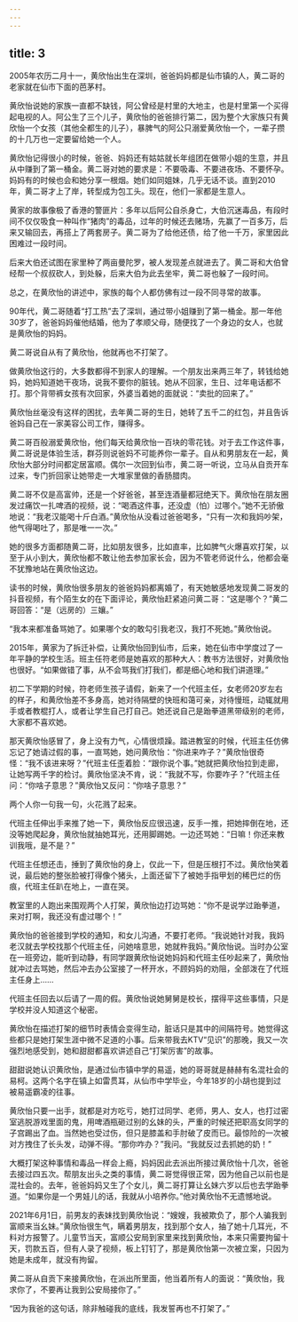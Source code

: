 ```yaml
---
---
---
```

title: 3
---





2005年农历二月十一，黄欣怡出生在深圳，爸爸妈妈都是仙市镇的人，黄二哥的老家就在仙市下面的芭茅村。

黄欣怡说她的家族一直都不缺钱，阿公曾经是村里的大地主，也是村里第一个买得起电视的人。阿公生了三个儿子，黄欣怡的爸爸排行第二，因为整个大家族只有黄欣怡一个女孩（其他全都生的儿子），暴脾气的阿公只溺爱黄欣怡一个，一辈子攒的十几万也一定要留给她一个人。

黄欣怡记得很小的时候，爸爸、妈妈还有姑姑就长年组团在做带小姐的生意，并且从中赚到了第一桶金。黄二哥对她的要求是：不要吸毒、不要进夜场、不要怀孕。妈妈有的时候也会和她分享一根烟。她们如同姐妹，几乎无话不谈。直到2010年，黄二哥才上了岸，转型成为包工头。现在，他们一家都是生意人。

黄家的故事像极了香港的警匪片：多年以后阿公自杀身亡，大伯沉迷毒品，有段时间不仅仅吸食一种叫作“猪肉”的毒品，过年的时候还去赌场，先赢了一百多万，后来又输回去，再搭上了两套房子。黄二哥为了给他还债，给了他一千万，家里因此困难过一段时间。

后来大伯还试图在家里种了两亩曼陀罗，被人发现差点就进去了。黄二哥和大伯曾经帮一个叔叔砍人，到处躲，后来大伯为此去坐牢，黄二哥也躲了一段时间。

总之，在黄欣怡的讲述中，家族的每个人都仿佛有过一段不同寻常的故事。

90年代，黄二哥随着“打工热”去了深圳，通过带小姐赚到了第一桶金。那一年他30岁了，爸爸妈妈催他结婚，他为了孝顺父母，随便找了一个身边的女人，也就是黄欣怡的妈妈。

黄二哥说自从有了黄欣怡，他就再也不打架了。

做黄欣怡这行的，大多数都得不到家人的理解。一个朋友出来两三年了，转钱给她妈，她妈知道她干夜场，说我不要你的脏钱。她从不回家，生日、过年电话都不打。那个背带裤女孩有次回家，外婆当着她的面就说：“卖批的回来了。”

黄欣怡丝毫没有这样的困扰，去年黄二哥的生日，她转了五千二的红包，并且告诉爸妈自己在一家美容公司工作，赚得多。

黄二哥百般溺爱黄欣怡，他们每天给黄欣怡一百块的零花钱。对于去工作这件事，黄二哥说是体验生活，群芬则说爸妈不可能养你一辈子。自从和男朋友在一起，黄欣怡大部分时间都定居富顺。偶尔一次回到仙市，黄二哥一听说，立马从自贡开车过来，专门折回家让她带走一大堆家里做的香肠腊肉。

黄二哥不仅是高富帅，还是一个好爸爸，甚至连酒量都冠绝天下。黄欣怡在朋友圈发过痛饮一扎啤酒的视频，说：“喝酒这件事，还没虚（怕）过哪个。”她不无骄傲地说：“我老汉能喝十斤白酒。”黄欣怡从没看过爸爸喝多，“只有一次和我妈吵架，他气得喝吐了，那是唯一一次。”

她的很多方面都随黄二哥，比如朋友很多，比如直率，比如脾气火爆喜欢打架，以至于从小到大，黄欣怡都不敢让他去参加家长会，因为不管老师说什么，他都会毫不犹豫地站在黄欣怡这边。

读书的时候，黄欣怡很多朋友的爸爸妈妈都离婚了，有天她敏感地发现黄二哥发的抖音视频，有个陌生女的在下面评论，黄欣怡赶紧追问黄二哥：“这是哪个？”黄二哥回答：“是（远房的）三孃。”

“我本来都准备骂她了。如果哪个女的敢勾引我老汉，我打不死她。”黄欣怡说。

2015年，黄家为了拆迁补偿，让黄欣怡回到仙市，后来，她在仙市中学度过了一年平静的学校生活。班主任符老师是她喜欢的那种大人：教书方法很好，对黄欣怡也很好。“如果做错了事，从不会骂我们打我们，都是细心地和我们讲道理。”

初二下学期的时候，符老师生孩子请假，新来了一个代班主任，女老师20岁左右的样子，和黄欣怡差不多身高，她对待隔壁的快班和蔼可亲，对待慢班，动辄就用手或者教棍打人，或者让学生自己打自己。她还说自己是跆拳道黑带级别的老师，大家都不喜欢她。

那天黄欣怡感冒了，身上没有力气，心情很烦躁。踏进教室的时候，代班主任仿佛忘记了她请过假的事，一直骂她，她问黄欣怡：“你进来咋子？”黄欣怡很奇怪：“我不该进来呀？”代班主任歪着脸：“跟你说个事。”她就把黄欣怡拉到走廊，让她写两千字的检讨。黄欣怡坚决不肯，说：“我就不写，你要咋子？”代班主任问：“你啥子意思？”黄欣怡又反问：“你啥子意思？”

两个人你一句我一句，火花溅了起来。

代班主任伸出手来推了她一下，黄欣怡反应很迅速，反手一推，把她摔倒在地，还没等她爬起身，黄欣怡就抽她耳光，还用脚踢她。一边还骂她：“日嘛！你还来教训我哦，是不是？”

代班主任想还击，捶到了黄欣怡的身上，仅此一下，但是压根打不过。黄欣怡笑着说，最后她的整张脸被打得像个猪头，上面还留下了被她手指甲划的稀巴烂的伤痕，代班主任趴在地上，一直在哭。

教室里的人跑出来围观两个人打架，黄欣怡边打边骂她：“你不是说学过跆拳道，来对打啊，我还没有虚过哪个！”

黄欣怡的爸爸接到学校的通知，和女儿沟通，不要打老师。“我说她针对我，我妈老汉就去学校找那个代班主任，问她啥意思，她就杵我妈。”黄欣怡说。当时办公室在一班旁边，能听到动静，有同学跟黄欣怡说她妈妈和代班主任吵起来了，黄欣怡就冲过去骂她，然后冲去办公室接了一杯开水，不顾妈妈的劝阻，全部泼在了代班主任身上……

代班主任回去以后请了一周的假。黄欣怡说她舅舅是校长，摆得平这些事情，只是学校并没人知道这个秘密。

黄欣怡在描述打架的细节时表情会变得生动，脏话只是其中的间隔符号。她觉得这些都只是她打架生涯中微不足道的小事。后来带我去KTV“见识”的那晚，我又一次强烈地感受到，她和甜甜都喜欢讲述自己“打架厉害”的故事。

甜甜说她认识黄欣怡，是通过仙市镇中学的易遥，她的哥哥就是赫赫有名混社会的易柯。这两个名字在镇上如雷贯耳，从仙市中学毕业，今年18岁的小胡也提到过被易遥霸凌的往事。

黄欣怡只要一出手，就都是对方吃亏，她打过同学、老师，男人、女人，也打过密室逃脱游戏里面的鬼，用啤酒瓶砸过别的幺妹的头，严重的时候还把职高女同学的子宫踢出了血。当然她也受过伤，但只是膝盖和手肘破了皮而已。最惊险的一次被对方拽住了长头发，动弹不得。“那你咋办？”我问。“我就反过去抓她的奶！”

大概打架这种事情和毒品一样会上瘾，妈妈因此去派出所接过黄欣怡十几次，爸爸去接过四五次。帮朋友出头之类的事情，黄二哥觉得很正常，因为他自己以前也是混社会的。去年，爸爸妈妈又生了个女儿，黄二哥打算让幺妹六岁以后也去学跆拳道。“如果你是一个男娃儿的话，我就从小培养你。”他对黄欣怡不无遗憾地说。

2021年6月1日，前男友的表妹找到黄欣怡说：“嫂嫂，我被欺负了，那个人骗我到富顺来当幺妹。”黄欣怡很生气，瞒着男朋友，找到那个女人，抽了她十几耳光，不料对方报警了。儿童节当天，富顺公安局到家里来找到黄欣怡，本来只需要拘留十天，罚款五百，但有人录了视频，板上钉钉了，那是黄欣怡第一次被立案，只因为她是未成年，就没有拘留。

黄二哥从自贡下来接黄欣怡，在派出所里面，他当着所有人的面说：“黄欣怡，我求你了，不要再让我到公安局接你了。”

“因为我爸的这句话，除非触碰我的底线，我发誓再也不打架了。”